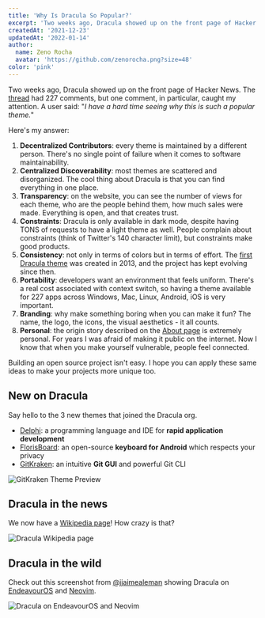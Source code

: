 ```yaml
---
title: 'Why Is Dracula So Popular?'
excerpt: 'Two weeks ago, Dracula showed up on the front page of Hacker News. The thread had 227 comments, but one comment caught my attention.'
createdAt: '2021-12-23'
updatedAt: '2022-01-14'
author:
  name: Zeno Rocha
  avatar: 'https://github.com/zenorocha.png?size=48'
color: 'pink'
---
```


Two weeks ago, Dracula showed up on the front page of Hacker News. The [thread](https://news.ycombinator.com/item?id=29494189) had 227 comments, but one comment, in particular, caught my attention. A user said: "_I have a hard time seeing why this is such a popular theme._"

Here's my answer:

1. **Decentralized Contributors**: every theme is maintained by a different person. There's no single point of failure when it comes to software maintainability.
2. **Centralized Discoverability**: most themes are scattered and disorganized. The cool thing about Dracula is that you can find everything in one place.
3. **Transparency**: on the website, you can see the number of views for each theme, who are the people behind them, how much sales were made. Everything is open, and that creates trust.
4. **Constraints**: Dracula is only available in dark mode, despite having TONS of requests to have a light theme as well. People complain about constraints (think of Twitter's 140 character limit), but constraints make good products.
5. **Consistency**: not only in terms of colors but in terms of effort. The [first Dracula theme](https://github.com/dracula/dracula-theme/commit/7e4d17ade6a54b7b7d8037a0d2160a293f17ef5c) was created in 2013, and the project has kept evolving since then.
6. **Portability**: developers want an environment that feels uniform. There's a real cost associated with context switch, so having a theme available for 227 apps across Windows, Mac, Linux, Android, iOS is very important.
7. **Branding**: why make something boring when you can make it fun? The name, the logo, the icons, the visual aesthetics - it all counts.
8. **Personal**: the origin story described on the [About page](/about) is extremely personal. For years I was afraid of making it public on the internet. Now I know that when you make yourself vulnerable, people feel connected.

Building an open source project isn't easy. I hope you can apply these same ideas to make your projects more unique too.

## New on Dracula

Say hello to the 3 new themes that joined the Dracula org.

- [Delphi](/delphi): a programming language and IDE for **rapid application development**
- [FlorisBoard](/florisboard): an open-source **keyboard for Android** which respects your privacy
- [GitKraken](/gitkraken): an intuitive **Git GUI** and powerful Git CLI

![GitKraken Theme Preview](/static/img/blog/why-is-dracula-so-popular-a.png)

## Dracula in the news

We now have a [Wikipedia page](<https://en.wikipedia.org/wiki/Dracula_(color_scheme)>)! How crazy is that?

![Dracula Wikipedia page](/static/img/blog/why-is-dracula-so-popular-b.png)

## Dracula in the wild

Check out this screenshot from [@jjaimealeman](https://twitter.com/jjaimealeman/status/1459648963313815562) showing Dracula on [EndeavourOS](https://endeavouros.com/) and [Neovim](https://neovim.io/).

![Dracula on EndeavourOS and Neovim](/static/img/blog/why-is-dracula-so-popular-c.png)
